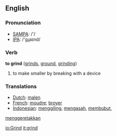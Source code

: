 ==English==

===Pronunciation===
*[[w:SAMPA|SAMPA]]: /'/
*[[w:IPA|IPA]]: /'gɻaɪnd/

===Verb===
'''to grind''' ([[grinds]], [[ground]], [[grinding]])
# to make smaller by breaking with a device

=== Translations ===
*[[Dutch]]: [[malen]]
*[[French]]: [[moudre]]; [[broyer]]
*[[Indonesian]]: [[giling|menggiling]], [[asah|mengasah]], [[bubut|membubut]], 
[[geretak|menggeretakkan]]

[[io:Grind]]
[[it:grind]]